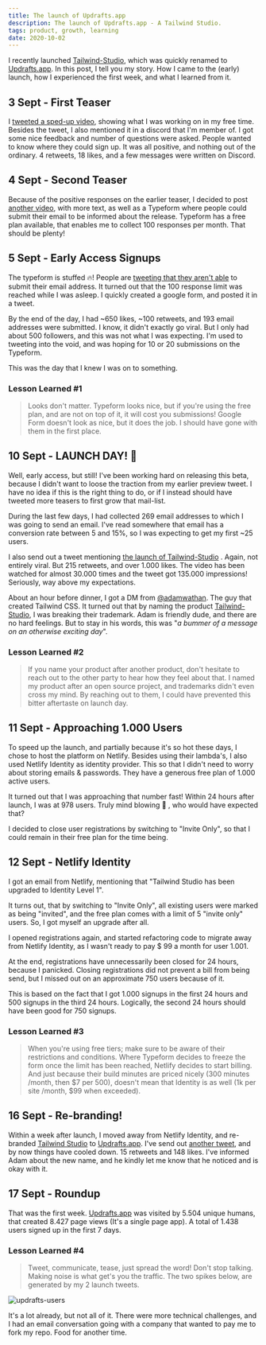 ```yaml
---
title: The launch of Updrafts.app
description: The launch of Updrafts.app - A Tailwind Studio.
tags: product, growth, learning
date: 2020-10-02
---
```


I recently launched [Tailwind-Studio](https://tailwind-studio.com), which was quickly renamed to [Updrafts.app](https://updrafts.app). In this post, I tell you my story. How I came to the (early) launch, how I experienced the first week, and what I learned from it.

## 3 Sept - First Teaser

I [tweeted a sped-up video](https://twitter.com/meijer_s/status/1301499675976007680), showing what I was working on in my free time. Besides the tweet, I also mentioned it in a discord that I'm member of. I got some nice feedback and number of questions were asked. People wanted to know where they could sign up. It was all positive, and nothing out of the ordinary. 4 retweets, 18 likes, and a few messages were written on Discord.



## 4 Sept - Second Teaser

Because of the positive responses on the earlier teaser, I decided to post [another video](https://twitter.com/meijer_s/status/1301962876652081152), with more text, as well as a Typeform where people could submit their email to be informed about the release. Typeform has a free plan available, that enables me to collect 100 responses per month. That should be plenty!



## 5 Sept - Early Access Signups

The typeform is stuffed 🔥! People are [tweeting that they aren't able](https://twitter.com/me_ayushraj/status/1302113821004238849?s=20) to submit their email address. It turned out that the 100 response limit was reached while I was asleep. I quickly created a google form, and posted it in a tweet.

By the end of the day, I had ~650 likes, ~100 retweets, and 193 email addresses were submitted. I know, it didn't exactly go viral. But I only had about 500 followers, and this was not what I was expecting. I'm used to tweeting into the void, and was hoping for 10 or 20 submissions on the Typeform.

This was the day that I knew I was on to something.



### Lesson Learned #1

> Looks don't matter. Typeform looks nice, but if you're using the free plan, and are not on top of it, it will cost you submissions! Google Form doesn't look as nice, but it does the job. I should have gone with them in the first place.

## 10 Sept - LAUNCH DAY! 🚀 

Well, early access, but still! I've been working hard on releasing this beta, because I didn't want to loose the traction from my earlier preview tweet. I have no idea if this is the right thing to do, or if I instead should have tweeted more teasers to first grow that mail-list.

During the last few days, I had collected 269 email addresses to which I was going to send an email. I've read somewhere that email has a conversion rate between 5 and 15%, so I was expecting to get my first ~25 users. 

I also send out a tweet mentioning [the launch of Tailwind-Studio](https://twitter.com/meijer_s/status/1303971912276676608) . Again, not entirely viral. But 215 retweets, and over 1.000 likes. The video has been watched for almost 30.000 times and the tweet got 135.000 impressions! Seriously, way above my expectations.



About an hour before dinner, I got a DM from [@adamwathan](https://twitter.com/adamwathan). The guy that created Tailwind CSS. It turned out that by naming the product [Tailwind-Studio](http://tailwind-studio.com), I was breaking their trademark. Adam is friendly dude, and there are no hard feelings. But to stay in his words, this was "*a bummer of a message on an otherwise exciting day*".

### Lesson Learned #2

> If you name your product after another product, don't hesitate to reach out to the other party to hear how they feel about that. I named my product after an open source project, and trademarks didn't even cross my mind. By reaching out to them, I could have prevented this bitter aftertaste on launch day.

## 11 Sept - Approaching 1.000 Users

To speed up the launch, and partially because it's so hot these days, I chose to host the platform on Netlify. Besides using their lambda's, I also used Netlify Identity as identity provider. This so that I didn't need to worry about storing emails & passwords. They have a generous free plan of 1.000 active users.

It turned out that I was approaching that number fast! Within 24 hours after launch, I was at 978 users. Truly mind blowing 🤯 , who would have expected that?

I decided to close user registrations by switching to "Invite Only", so that I could remain in their free plan for the time being. 

## 12 Sept - Netlify Identity

I got an email from Netlify, mentioning that "Tailwind Studio has been upgraded to Identity Level 1". 

It turns out, that by switching to "Invite Only", all existing users were marked as being "invited", and the free plan comes with a limit of 5 "invite only" users. So, I got myself an upgrade after all.

I opened registrations again, and started refactoring code to migrate away from Netlify Identity, as I wasn't ready to pay $ 99 a month for user 1.001. 

At the end, registrations have unnecessarily been closed for 24 hours, because I panicked. Closing registrations did not prevent a bill from being send, but I missed out on an approximate 750 users because of it.

This is based on the fact that I got 1.000 signups in the first 24 hours and 500 signups in the third 24 hours. Logically, the second 24 hours should have been good for 750 signups.

### Lesson Learned #3

> When you're using free tiers; make sure to be aware of their restrictions and conditions. Where Typeform decides to freeze the form once the limit has been reached, Netlify decides to start billing. And just because their build minutes are priced nicely (300 minutes /month, then $7 per 500), doesn't mean that Identity is as well (1k per site /month, $99 when exceeded).

## 16 Sept - Re-branding!

Within a week after launch, I moved away from Netlify Identity, and re-branded [Tailwind Studio](http://tailwind-studio.com) to [Updrafts.app](http://updrafts.app). I've send out [another tweet](https://twitter.com/meijer_s/status/1306308672658776064), and by now things have cooled down. 15 retweets and 148 likes. I've informed Adam about the new name, and he kindly let me know that he noticed and is okay with it.



## 17 Sept - Roundup

That was the first week. [Updrafts.app](https://updrafts.app) was visited by 5.504 unique humans, that created 8.427 page views (It's a single page app). A total of 1.438 users signed up in the first 7 days.

### Lesson Learned #4

> Tweet, communicate, tease, just spread the word! Don't stop talking. Making noise is what get's you the traffic. The two spikes below, are generated by my 2 launch tweets.

![updrafts-users](https://dev-to-uploads.s3.amazonaws.com/i/nm3iuanop0ez4wyv2w8a.png)

It's a lot already, but not all of it. There were more technical challenges, and I had an email conversation going with a company that wanted to pay me to fork my repo. Food for another time.

